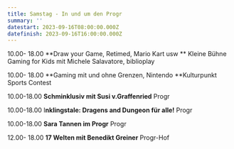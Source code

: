 ```yaml
---
title: Samstag - In und um den Progr
summary: ''
datestart: 2023-09-16T08:00:00.000Z
datefinish: 2023-09-16T16:00:00.000Z
---
```


10.00- 18.00 	**Draw your Game, Retimed, Mario Kart usw **	Kleine Bühne\
Gaming for Kids mit Michele Salavatore, biblioplay		&#x9;

10.00- 18.00	**Gaming mit und ohne Grenzen, Nintendo **Kulturpunkt\
Sports Contest				&#x9;

10.00-18.00	**Schminklusiv mit Susi v.Graffenried**			Progr

10.00-18.00	I**nklingstale: Dragens and Dungeon für alle!** 	Progr

10.00-18.00	**Sara Tannen im Progr**				Progr 

12.00- 18.00	**17 Welten mit Benedikt Greiner** 			Progr-Hof 
